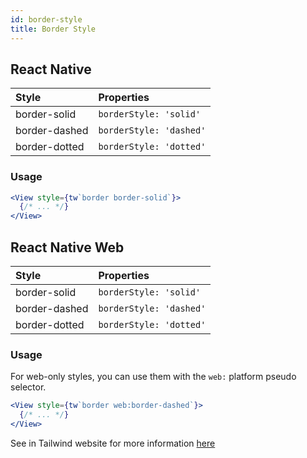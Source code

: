 ```yaml
---
id: border-style
title: Border Style
---
```


## React Native

| Style         | Properties              |
| :------------ | :---------------------- |
| border-solid  | `borderStyle: 'solid'`  |
| border-dashed | `borderStyle: 'dashed'` |
| border-dotted | `borderStyle: 'dotted'` |

### Usage

<!-- prettier-ignore-start -->
```jsx
<View style={tw`border border-solid`}>
  {/* ... */}
</View>
```
<!-- prettier-ignore-end -->

## React Native Web

| Style         | Properties              |
| :------------ | :---------------------- |
| border-solid  | `borderStyle: 'solid'`  |
| border-dashed | `borderStyle: 'dashed'` |
| border-dotted | `borderStyle: 'dotted'` |

### Usage

For web-only styles, you can use them with the `web:` platform pseudo selector.

<!-- prettier-ignore-start -->
```jsx
<View style={tw`border web:border-dashed`}>
  {/* ... */}
</View>
```
<!-- prettier-ignore-end -->

See in Tailwind website for more information [here](https://tailwindcss.com/docs/border-styl)
